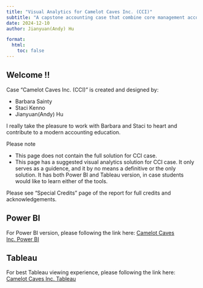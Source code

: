 ```yaml
---
title: "Visual Analytics for Camelot Caves Inc. (CCI)"
subtitle: "A capstone accounting case that combine core management accounting skills with modern analytics"
date: 2024-12-10
author: Jianyuan(Andy) Hu

format: 
  html: 
    toc: false
---
```


## Welcome !!

Case "Camelot Caves Inc. (CCI)" is created and designed by: 

- Barbara Sainty
- Staci Kenno
- Jianyuan(Andy) Hu

I really take the pleasure to work with Barbara and Staci to heart and contribute to a modern accounting education. 

Please note

- This page does not contain the full solution for CCI case. 
- This page has a suggested visual analytics solution for CCI case. It only serves as a guidence, and it by no means a definitive or the only solution. It has both Power BI and Tableau version, in case students would like to learn either of the tools. 

Please see "Special Credits" page of the report for full credits and acknowledgements. 

::: {.panel-tabset}

## Power BI

For Power BI version, please following the link here: [Camelot Caves Inc. Power BI](https://app.powerbi.com/view?r=eyJrIjoiYTQzN2U0NDAtMmZjZC00MWU0LTg3NzMtZjI3ZjgyMTg4OGI5IiwidCI6IjJlYTIwYzQ3LTNlZjUtNDNkNy1iZWQ3LWIwNDBmYzBhMzkyNiIsImMiOjZ9)

## Tableau

For best Tableau viewing experience, please following the link here: [Camelot Caves Inc. Tableau](https://public.tableau.com/views/WineAnalytics-AndyHuV3/SpeicalNotes?:language=en-GB&:sid=&:redirect=auth&:display_count=n&:origin=viz_share_link)

:::